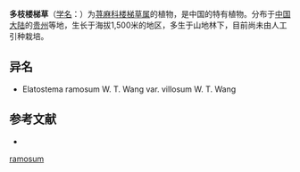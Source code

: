 {{Speciesbox
| name = 多枝楼梯草
| status = 
| status_system = 
| image =
| genus = Elatostema
| species = ramosum
| authority = W. T. Wang
| subdivision_ranks =[[变种|变种]]
| subdivision =
* 多枝楼梯草 ''E. r.'' var. ''ramosum''
* [[密毛多枝楼梯草|密毛多枝楼梯草]] ''E. r.'' var. ''villosum''
}}

'''多枝楼梯草'''（[[学名|学名]]：{{lang|la|''Elatostema ramosum''}}）为[[荨麻科|荨麻科]][[楼梯草属|楼梯草属]]的植物，是中国的特有植物。分布于[[中国大陆|中国大陆]]的[[贵州|贵州]]等地，生长于海拔1,500米的地区，多生于山地林下，目前尚未由人工引种栽培。

== 异名 ==
* Elatostema ramosum W. T. Wang var. villosum W. T. Wang

== 参考文献 ==
<div class="references-small">
* {{cite web| url =http://www.bioinfo.cn/db05/KmzwSpecies.php?action=view&id=23262| title =多枝楼梯草（原变种）| work =《中国高等植物数据库全库》| publisher =中国科学院微生物研究所| author =昆明植物研究所| accessdate =2009-02-25| deadurl =yes| archiveurl =https://web.archive.org/web/20160305040918/http://www.bioinfo.cn/db05/KmzwSpecies.php?action=view&id=23262| archivedate =2016-03-05}}
</div>
{{Taxonbar|from=Q10932681}}

{{DEFAULTSORT:Elatostema ramosum}}
[[Category:楼梯草属|ramosum]]


{{Urticaceae-stub}}